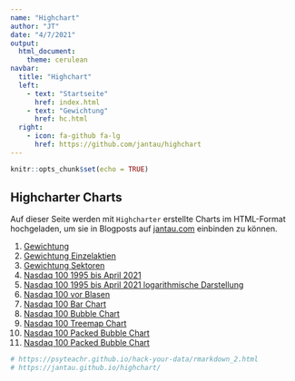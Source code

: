 ```yaml
---
name: "Highchart"
author: "JT"
date: "4/7/2021"
output: 
  html_document:
    theme: cerulean
navbar:
  title: "Highchart"
  left:
    - text: "Startseite"
      href: index.html
    - text: "Gewichtung"
      href: hc.html
  right:
    - icon: fa-github fa-lg
      href: https://github.com/jantau/highchart
---
```


```r
knitr::opts_chunk$set(echo = TRUE)
```

## Highcharter Charts

Auf dieser Seite werden mit `Highcharter` erstellte Charts im HTML-Format hochgeladen, um sie in Blogposts auf [jantau.com](https://www.jantau.com) einbinden zu können.

1. [Gewichtung](https://jantau.github.io/highchart/hc)
2. [Gewichtung Einzelaktien](https://jantau.github.io/highchart/weight_stocks)
3. [Gewichtung Sektoren](https://jantau.github.io/highchart/weight_sectors)
4. [Nasdaq 100 1995 bis April 2021](https://jantau.github.io/highchart/ndx_1995_today)
5. [Nasdaq 100 1995 bis April 2021 logarithmische Darstellung](https://jantau.github.io/highchart/ndx_1995_today_logs)
6. [Nasdaq 100 vor Blasen](https://jantau.github.io/highchart/ndx_periods)
7. [Nasdaq 100 Bar Chart](https://jantau.github.io/highchart/nasdaq_bar_chart)
8. [Nasdaq 100 Bubble Chart](https://jantau.github.io/highchart/nasdaq_bubble_chart)
9. [Nasdaq 100 Treemap Chart](https://jantau.github.io/highchart/nasdaq_treemap_chart)
10. [Nasdaq 100 Packed Bubble Chart](https://jantau.github.io/highchart/nasdaq_packedbubble_chart)
11. [Nasdaq 100 Packed Bubble Chart](https://jantau.github.io/highchart/nasdaq_line_chart)


```r
# https://psyteachr.github.io/hack-your-data/rmarkdown_2.html
# https://jantau.github.io/highchart/
```

